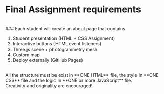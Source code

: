 # Final Assignment requirements

<br />
### Each student will create an about page that contains

1. Student presentation (HTML + CSS Assignment)
2. Interactive buttons (HTML event listeners)
3. Three.js scene + photogrammetry mesh
4. Custom map
5. Deploy externally (GitHub Pages)

<br />
All the structure must be exist in **ONE HTML** file, the style in **ONE CSS** file
and the logic in **ONE or more JavaScript** file.
<br />
Creativity and originality are encouraged!
